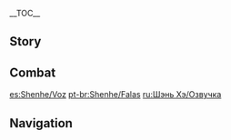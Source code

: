 {{CharacterTabs}}
{{LanguageTabs}}
__TOC__
==Story==
{{VO/Story
|character           = {{ROOTPAGENAME}}
|name                = Shenhe

|vo_01_01_title      = Hello
|vo_01_01_file       = VO_{language}{character} Hello.ogg
|vo_01_01_tx         = My name is Shenhe. I was born fated to bear the curse of calamity, so I am prone to bring harm to the people around me. The adepti urged me to bind my soul with red ropes to keep my homicidal nature at bay. If you are able to walk alongside me without fear... Hah, very well. Now, give me your hand.

|vo_02_01_title      = Chat: Home
|vo_02_01_file       = VO_{language}{character} Chat - Home.ogg
|vo_02_01_tx         = The assumption that every person has somewhere to call home is naive. I got used to living in the mountains alongside the birds and beasts a long time ago.

|vo_02_02_title      = Chat: Motto
|vo_02_02_file       = VO_{language}{character} Chat - Motto.ogg
|vo_02_02_tx         = Mind be purged, world be saved.

|vo_02_03_title      = Chat: A Blind Polearm
|vo_02_03_file       = VO_{language}{character} Chat - A Blind Polearm.ogg
|vo_02_03_tx         = My polearm doesn't distinguish friend from foe, and there is clearly a limit to the red ropes' power. That's why I loathe crowded areas.

|vo_03_01_title      = When It Rains
|vo_03_01_file       = VO_{language}{character} When It Rains.ogg
|vo_03_01_tx         = In the mortal world, at times likes these, is it not customary to... use an umbrella?

|vo_03_02_title      = After the Rain
|vo_03_02_file       = VO_{language}{character} After the Rain.ogg
|vo_03_02_tx         = The sky is clearing up, and so is my mood. I just hope no one shows up to bother me... if they do, I'll just make them disappear.

|vo_03_03_title      = When Thunder Strikes
|vo_03_03_file       = VO_{language}{character} When Thunder Strikes.ogg
|vo_03_03_tx         = In this weather, I can freeze monsters in place and simply let the lightning bolts take care of the rest. A good way to not get my clothes dirty.

|vo_03_04_title      = When the Wind Is Blowing
|vo_03_04_file       = VO_{language}{character} When the Wind Is Blowing.ogg
|vo_03_04_tx         = Yes... This reminds me of Master. She loves to ride the swift winds of [[Qingyun Peak]].
|vo_03_04_mention    = Cloud Retainer

|vo_04_01_title      = Good Morning
|vo_04_01_file       = VO_{language}{character} Good Morning.ogg
|vo_04_01_tx         = Good morning. The dew is very sweet today, would you like some?

|vo_04_02_title      = Good Afternoon
|vo_04_02_file       = VO_{language}{character} Good Afternoon.ogg
|vo_04_02_tx         = If you feel fatigued after lunch, you should try meditating. It's very effective.

|vo_04_03_title      = Good Evening
|vo_04_03_file       = VO_{language}{character} Good Evening.ogg
|vo_04_03_tx         = Do you prefer the artificial light of the cities and towns, or the moonlight in the mountains?

|vo_04_04_title      = Good Night
|vo_04_04_friendship = 4
|vo_04_04_file       = VO_{language}{character} Good Night.ogg
|vo_04_04_tx         = Feel free to rest. I'm a light sleeper, if I hear anything in the vicinity, I'll investigate it for you.

|vo_05_01_title      = About {character}: Instinct
|vo_05_01_file       = VO_{language}{character} About {character} - Instinct.ogg
|vo_05_01_tx         = For all the training I've had &mdash; honing my body and mind, learning the adepti arts &mdash; I've mostly been guided by my own instincts. It just comes down to self-preservation. I'm not trying to save the world, so if I wipe out some evil presence and it happens to benefit you, don't thank me. It's just a force of habit.

|vo_05_02_title      = About {character}: Different
|vo_05_02_friendship = 4
|vo_05_02_file       = VO_{language}{character} About {character} - Different.ogg
|vo_05_02_tx         = If I treat people kindly, they call me an adeptus, and if I put them in their place, they call me a witch. Heh... The one thing you'll never hear them call me is "human." They all seem to agree that I'm fundamentally... different from them.

|vo_06_01_title      = About Us: Manners
|vo_06_01_file       = VO_{language}{character} About Us - Manners.ogg
|vo_06_01_tx         = I rarely leave the mountains, so I was never taught proper manners. When a conflict arises, I just take care of it the way that comes naturally to me. But if you don't approve of my methods, please do let me know. Even if I don't fully understand your reasoning, I will always defer to you.

|vo_06_02_title      = About Us: Red Ropes
|vo_06_02_friendship = 6
|vo_06_02_quest      = The Crane Returns on the Wind
|vo_06_02_file       = VO_{language}{character} About Us - Red Ropes.ogg
|vo_06_02_tx         = My master gave me these red ropes in order to restrain my impulses. But during our journey together, I feel I have finally grasped the key to all of this. Somehow, controlling my strength &mdash; knowing when to restrain myself, and when to unleash &mdash; it comes more naturally to me now. I think that what saves me from myself is not my red ropes... but you. If you understand what that means to me, please stay by my side.
|vo_06_02_mention    = Cloud Retainer

|vo_07_01_title      = About the [[Vision]]
|vo_07_01_friendship = 4
|vo_07_01_file       = VO_{language}{character} About the Vision.ogg
|vo_07_01_tx         = So this shiny gemstone is called a "Vision"? Heh... the gifts that fate brings, fate can just easily take away. If one day my connection to this Vision comes to an end, that'll be it, and the light inside of it will go out.

|vo_07_02_title      = Something to Share
|vo_07_02_file       = VO_{language}{character} Something to Share.ogg
|vo_07_02_tx         = Driving evil spirits away comes easily to me. Getting rid of my inner demons, however... Unless you can find a way to let go, all the adepti arts and exorcism techniques in the world can't save you.

|vo_07_03_title      = Interesting Things
|vo_07_03_file       = VO_{language}{character} Interesting Things.ogg
|vo_07_03_tx         = Why do I always hear people say, "The first snow of the season is a sight for sore eyes"? We have snow every single day in the mountains. So which instance counts as the "first snow"? I don't understand what they mean. Please explain this to me.

|vo_08_01_title      = About [[Ningguang]]
|vo_08_01_friendship = 4
|vo_08_01_file       = VO_{language}{character} About Ningguang.ogg
|vo_08_01_tx         = I have no use for the wealth that ordinary people desire. But in the hands of Lady Ningguang, wealth becomes a means of solving complex issues of the kind that no weapons could ever hope to resolve. She understands the unwritten rules of human society, she knows what's in people's hearts... Master once told me that even the adepti aren't able to achieve this. I hold her and her work in high regard.
|vo_08_01_mention    = Ningguang,Cloud Retainer

|vo_08_02_title      = About [[Beidou]]
|vo_08_02_friendship = 4
|vo_08_02_file       = VO_{language}{character} About Beidou.ogg
|vo_08_02_tx         = I find I don't need to worry about etiquette with her, and unlike with some people, I don't need to rely on non-verbal cues to discern the true meaning of what she's saying. That makes me a lot more comfortable. The only problem is... Well, there are too many people around her all the time, and I heard there's also many crew members on her ship... I need you to go with me. It's the only way I can cope with so many people.
|vo_08_02_mention    = Beidou

|vo_08_03_title      = About [[Yun Jin]]
|vo_08_03_friendship = 4
|vo_08_03_file       = VO_{language}{character} About Yun Jin.ogg
|vo_08_03_tx         = Yun Jin performs... It's called "Liyue opera," isn't it? I like this particular type of social interaction. You can get to know about the other person's background without having to actually interact with them one on one. If she ever includes your story in one of her performances, I'm sure the result will end up being quite incredible. I'm looking forward to it.
|vo_08_03_mention    = Yun Jin

|vo_08_04_title      = About [[Ganyu]]
|vo_08_04_friendship = 4
|vo_08_04_file       = VO_{language}{character} About Ganyu.ogg
|vo_08_04_tx         = I've heard many stories about her from my master. She's really quite different from how I originally imagined her... But don't worry, I'll be keeping this to myself. Speaking of Ganyu, her work in Liyue Harbor is unbelievably busy... It seems that there is a price to pay for those who want to integrate into the mortal world.
|vo_08_04_mention    = Ganyu,Cloud Retainer

|vo_08_05_title      = About [[Chongyun]]
|vo_08_05_friendship = 4
|vo_08_05_file       = VO_{language}{character} About Chongyun.ogg
|vo_08_05_tx         = It's hard for me to believe that... I still have living relatives in this world. If he has any difficulties with his training, I am more than willing to help enlighten him. However, he will need to meet me alone in the mountains. Their family is too... sociable. I wouldn't know how to turn down their invitations without being impolite.
|vo_08_05_mention    = Chongyun

|vo_08_06_title      = About [[Xingqiu]]
|vo_08_06_friendship = 4
|vo_08_06_file       = VO_{language}{character} About Xingqiu.ogg
|vo_08_06_tx         = I've seen him lean over to you and whisper things in your ear. If he dares threaten you, I will make sure he... Hmm? You mean it's just an in-joke between friends? Genuinely...?
|vo_08_06_mention    = Xingqiu

|vo_08_07_title      = About [[Zhongli]]
|vo_08_07_friendship = 4
|vo_08_07_file       = VO_{language}{character} About Zhongli.ogg
|vo_08_07_tx         = That gentleman claims to be a mortal, yet is very familiar with my master, who is an adeptus. Master once said: "If you see him drinking on a stone stool in front of my abode, do not disturb him. Let him sit quietly for a while." And that's precisely what I did.
|vo_08_07_mention    = Zhongli,Cloud Retainer

|vo_08_08_title      = About [[Baizhu]]
|vo_08_08_friendship = 4
|vo_08_08_file       = VO_{language}{character} About Baizhu.ogg
|vo_08_08_tx         = The quality of his medicinal herbs is as good as it gets, he is also easy-going and considerate of others. By comparison, the little snake on his neck has no filter at all... Haha, don't worry, I didn't lift a finger against it, I won't go as far as getting into a quarrel with a snake.
|vo_08_08_mention    = Baizhu, Changsheng

|vo_08_09_title      = About [[Hu Tao]]
|vo_08_09_friendship = 4
|vo_08_09_file       = VO_{language}{character} About Hu Tao.ogg
|vo_08_09_tx         = I often see her wandering in the woods singing strange songs. Actually, I must have heard all of her songs several times each by now. I'm used to her singing, but I still find it strange. That being said, I don't hate it either.
|vo_08_09_mention    = Hu Tao

|vo_08_10_title      = About [[Xiao]]
|vo_08_10_friendship = 4
|vo_08_10_quest      = A New Star Approaches
|vo_08_10_file       = VO_{language}{character} About Xiao.ogg
|vo_08_10_tx         = My first impression of him was that he's not one to smile. After meeting him again more recently, however, he's still as reserved as ever, but... he seems a lot more relaxed now. Maybe he... met someone special.
|vo_08_10_mention    = Xiao

|vo_09_01_title      = More About {character}: I
|vo_09_01_file       = VO_{language}{character} More About {character} - 01.ogg
|vo_09_01_tx         = Please don't pay any heed to the way most people refer to me. I am not an adeptus, and don't possess any divine abilities. I was born in a branch family of a clan of exorcists, and grew up in the mountains far away from Liyue Harbor. I am but an adeptus's disciple, nothing more, nothing less.

|vo_09_02_title      = More About {character}: II
|vo_09_02_friendship = 3
|vo_09_02_file       = VO_{language}{character} More About {character} - 02.ogg
|vo_09_02_tx         = When faced with delinquents who are just out to cause trouble, most people will try to reason with them. This course of action perplexes me. Removing the root of the problem and disposing of these ill-intentioned fools seems like the obvious course of action. Why do common folks prefer the labor-intensive route?

|vo_09_03_title      = More About {character}: III
|vo_09_03_friendship = 4
|vo_09_03_file       = VO_{language}{character} More About {character} - 03.ogg
|vo_09_03_tx         = I am the apprentice of multiple adepti and have trained alongside them. After a certain point, however, they stopped teaching me new techniques and started focusing on how to control my intense homicidal urges. Oh, don't be nervous... Yes, craters have been left in the ground, and giant trees have been uprooted. But these things only ever happen in the mountains, far away from civilization, and certainly have never affected innocent lives. Besides, I can control myself now.

|vo_09_04_title      = More About {character}: IV
|vo_09_04_friendship = 5
|vo_09_04_quest      = The Crane Returns on the Wind
|vo_09_04_file       = VO_{language}{character} More About {character} - 04.ogg
|vo_09_04_tx         = My father's intent was to trade my flesh and blood for my mother's life. After he abandoned me in that cave, I still held out hope that he'd come back to rescue me. One day went by. Then two days, three days... I used every ounce of energy in my body to fight off that monster. But as I collapsed on the ground, I finally realized that the day I was waiting for would never come. To this day, I don't which one it is... Was I was abandoned because I'm cursed, or is it the way I've been treated in life that has cursed me?

|vo_09_05_title      = More About {character}: V
|vo_09_05_friendship = 6
|vo_09_05_quest      = The Crane Returns on the Wind
|vo_09_05_file       = VO_{language}{character} More About {character} - 05.ogg
|vo_09_05_tx         = Once, I secretly left the mountain and returned to my childhood village without telling my master. But it was deserted, and my father had long since passed away. I suddenly realized that the bond between my relatives and I had been completely severed. And nothing that I'd ever cared about in the past could ever have a future. Ever since then, I have abandoned everything related to the mortal world... That is, until I met you.
|vo_09_05_mention    = Cloud Retainer

|vo_10_01_title      = {character}'s Hobbies
|vo_10_01_file       = VO_{language}{character} Hobbies.ogg
|vo_10_01_tx         = The most important aspect of meditation is stillness. Let go of all agitation, and let the air around you flow into your body. This technique allows me to quickly focus in on myself. I heard from my master that after meditating beyond a certain point, there is no need to adopt the meditation posture anymore. Adepti can meditate even when standing up... I still have much more to improve on.

|vo_10_02_title      = {character}'s Troubles
|vo_10_02_friendship = 6
|vo_10_02_file       = VO_{language}{character} Troubles.ogg
|vo_10_02_tx         = The fear of losing the people most important to me, and the desire to save them... This kind of feeling makes my heart ache, I've never experienced anything like it before. It's a burden, yes, but it's also... something to hold onto.

|vo_10_03_title      = Favorite Food
|vo_10_03_file       = VO_{language}{character} Favorite Food.ogg
|vo_10_03_tx         = I've sampled numerous dishes during my time away from the mountains, but the truth is that I don't really remember how they taste. The only dish I can never forget the flavor of is that bowl of noodles I ate at home, so long ago... I shouldn't have to remember that. Why do I have to remember that?

|vo_10_04_title      = Least Favorite Food
|vo_10_04_file       = VO_{language}{character} Least Favorite Food.ogg
|vo_10_04_tx         = Chew medicinal herbs for long enough, and you can only taste the bitterness... In all the years I trained under the adepti, I had to abstain from all kinds of things, and to a point, I got used to it. But them... "The common delights of the mortal realm pose no hindrance to the adepti, thus, we may indulge in all manner of dishes as we please"... These are the exact words my master said.

<!-- Receiving a Gift -->
|vo_11_01_title      = Receiving a Gift: I
|vo_11_01_file       = VO Shenhe Receiving a Gift - 01.ogg
|vo_11_01_tx         = Mmm, this taste... Is it really meant for me?

|vo_11_02_title      = Receiving a Gift: II
|vo_11_02_file       = VO Shenhe Receiving a Gift - 02.ogg
|vo_11_02_tx         = The food you cook is indisputably delicious. I can't refuse it.

|vo_11_03_title      = Receiving a Gift: III
|vo_11_03_file       = VO Shenhe Receiving a Gift - 03.ogg
|vo_11_03_tx         = No matter. I'm used to this kind of flavor, after all.

|vo_12_01_title      = Birthday
|vo_12_01_file       = VO_{language}{character} Birthday.ogg
|vo_12_01_tx         = I've been told that birthdays are important occasions for most people. They give presents to celebrate the anniversary of the other person's birth. Material possessions aren't really my thing, but... The view of the starry night sky in the mountains is the most beautiful thing I've ever seen in my life. I've frozen this lake and turned it into a mirror, so you can appreciate the reflection of the fleeting clouds and distant stars right up close. This is my way of celebrating your birthday... Hope you like it.

|vo_13_01_title      = Feelings About Ascension: Intro
|vo_13_01_ascension  = 1
|vo_13_01_file       = VO_{language}{character} Feelings About Ascension -  01.ogg
|vo_13_01_tx         = The power I harness... It grows stronger.

|vo_13_02_title      = Feelings About Ascension: Building Up
|vo_13_02_ascension  = 2
|vo_13_02_file       = VO_{language}{character} Feelings About Ascension -  02.ogg
|vo_13_02_tx         = If my master were to learn about this, she'd probably have me add some more red ropes...
|vo_13_02_mention    = Cloud Retainer

|vo_13_03_title      = Feelings About Ascension: Climax
|vo_13_03_ascension  = 4
|vo_13_03_file       = VO_{language}{character} Feelings About Ascension -  03.ogg
|vo_13_03_tx         = I haven't been training as single-mindedly lately, and yet it's as if I'm growing stronger and stronger without making a conscious effort... I'm left to assume the only way for me to achieve this is by your side.

|vo_13_04_title      = Feelings About Ascension: Conclusion
|vo_13_04_ascension  = 6
|vo_13_04_file       = VO_{language}{character} Feelings About Ascension -  04.ogg
|vo_13_04_tx         = I once believed that freeing my mind from all agitation was the only way to overcome. But after everything I've experienced recently, I finally understand... Only when the right things weigh on your mind can the desire to protect awaken inside of you. And that turns your power into something... meaningful.
}}

==Combat==
{{Combat VO
|character           = {{ROOTPAGENAME}}

|skill_1_tx          = Obey!
|skill_2_tx          = Manifest!
|skill_3_tx          = Unleash!
|skill_4_tx          = Transfiguration!
|skill_5_tx          = My will embodied!
|skill_6_tx          = Take your true form!

|burst_1_tx          = By ordinance divine!
|burst_2_tx          = Cryo incarnate!
|burst_3_tx          = Do your master's bidding!

|sprint-s_1_file     = Sprint Start 01,Sprint Start 02,Sprint Start 03


|glider_1_file       = Deploying Wind Glider 01,Deploying Wind Glider 02,Deploying Wind Glider 03

|chest_1_tx          = So this is what the world considers to be "treasure"?
|chest_2_tx          = Adepti treasures have special powers... Hmm, what about mortal ones?
|chest_3_tx          = These things... What are they used for?

|low-hp_1_tx         = You'll regret that...
|low-hp_2_tx         = I shall not yield...
|low-hp_3_tx         = I will wipe them out!


|fallen_1_tx         = No escape... From fate.
|fallen_2_tx         = My time has come...
|fallen_3_tx         = My curse to bear...

|hit-l_1_tx          = Feeble!
|hit-l_2_file        = Light Hit Taken 02,Light Hit Taken 03,Light Hit Taken 04,Light Hit Taken 05,Light Hit Taken 06

|hit-h_1_tx          = In your dreams!
|hit-h_2_tx          = You will regret this!
|hit-h_3_file        = Heavy Hit Taken 03,Heavy Hit Taken 04,Heavy Hit Taken 05,Heavy Hit Taken 06

|join_1_tx           = What exactly is teamwork?
|join_2_tx           = Understood. I just have to stand here, right?
|join_3_tx           = I will do as you command.

|idle_1_actual_tx    = 

|atk-l_1_file        = Light Attack 01,Light Attack 02,Light Attack 03,Light Attack 04,Light Attack 05,Light Attack 06,Light Attack 07

|atk-m_1_file        = Mid Attack 01,Mid Attack 02,Mid Attack 03

|atk-h_1_file        = Heavy Attack 01,Heavy Attack 02,Heavy Attack 03

|climb_1_file        = Climbing 01,Climbing 02,Climbing 03,Climbing 04,Climbing 05

|climb-b_1_file      = Climbing Breath 01,Climbing Breath 02,Climbing Breath 03

<!-- Jumping -->
|jump_1_file         = Jumping 01,Jumping 02,Jumping 03,Jumping 04,Jumping 05
}}

[[es:Shenhe/Voz]]
[[pt-br:Shenhe/Falas]]
[[ru:Шэнь Хэ/Озвучка]]

==Navigation==
{{Character Navbox|link type=vo}}
